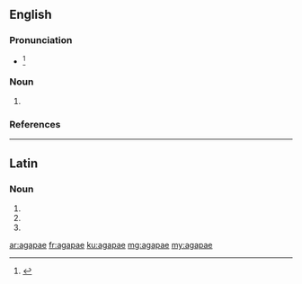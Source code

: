 ==English==

===Pronunciation===
* {{IPA|/əˈgɑpaɪ/|/aˈgɑpi/|/ˈɑgəpaɪ/}}<ref>{{R:Dictionary.com}}</ref>

===Noun===
{{head|en|plural}}

# {{plural of|agape|lang=en|nocat=1}}

===References===
<references/>

----

==Latin==

===Noun===
{{la-noun-form|agapae}}

# {{inflection of|agapē||nom|p|lang=la}}
# {{inflection of|agapē||dat|s|lang=la}}
# {{inflection of|agapē||voc|p|lang=la}}

[[ar:agapae]]
[[fr:agapae]]
[[ku:agapae]]
[[mg:agapae]]
[[my:agapae]]